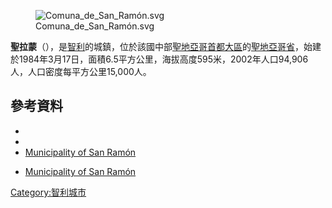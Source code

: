 [[Image:Comuna_de_San_Ramón.svg|right]]

'''聖拉蒙'''（{{lang-es|San Ramón}}），是[[智利|智利]]的城鎮，位於該國中部[[聖地亞哥首都大區|聖地亞哥首都大區]]的[[聖地亞哥省|聖地亞哥省]]，始建於1984年3月17日，面積6.5平方公里，海拔高度595米，2002年人口94,906人，人口密度每平方公里15,000人。

{{Coord|33|32|S|70|38|W|display=title}}

==參考資料==
*{{Cite web |url = http://www.msanramon.cl/ |title = Municipality of San Ramón |accessdate = 3 December 2010 |language = es |deadurl = yes |archiveurl = https://web.archive.org/web/20110707011622/http://www.msanramon.cl/ |archivedate = 2011年7月7日 }}
*{{Cite web |url= http://www.ine.cl/canales/chile_estadistico/censos_poblacion_vivienda/censo_pobl_vivi.php |title= National Statistics Institute |accessdate= 3 December 2010 |language= es |archive-date= 2018-12-25 |archive-url= https://web.archive.org/web/20181225074911/http://www.ine.cl/error-404?aspxerrorpath=%2Fcanales%2Fchile_estadistico%2Fcensos_poblacion_vivienda%2Fcenso_pobl_vivi.php |dead-url= no }}
*[https://web.archive.org/web/20110707011622/http://www.msanramon.cl/ Municipality of San Ramón]
* {{es icon}} [https://web.archive.org/web/20110707011622/http://www.msanramon.cl/ Municipality of San Ramón]
 
{{Chile-geo-stub}}
[[Category:智利城市|Category:智利城市]]
